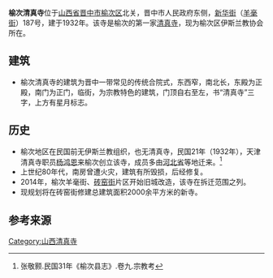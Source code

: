 {{expand|time=2015-02-03T06:06:25+00:00}}
{{refimprove|time=2015-02-03T06:06:25+00:00}}
'''榆次清真寺'''位于[[山西省|山西省]][[晋中市|晋中市]][[榆次区|榆次区]]北关，晋中市人民政府东侧，[[新华街|新华街]]（[[羊毫街|羊毫街]]）187号，建于1932年。该寺是榆次的第一家[[清真寺|清真寺]]，现为榆次区伊斯兰教协会所在。

== 建筑 ==
* 榆次清真寺的建筑为晋中一带常见的传统合院式，东西窄，南北长，东殿为正殿，南门为正门，临街，为宗教特色的建筑，门顶自右至左，书“清真寺”三字，上方有星月标志。

== 历史 ==
* 榆次地区在民国前无伊斯兰教组织，也无清真寺，民国21年（1932年），天津清真寺职员[[杨鸿恩|杨鸿恩]]来榆次创立该寺，成员多由[[河北省|河北省]]等地迁来。<ref>张敬颢.民国31年《榆次县志》.卷九.宗教考</ref>
* 上世纪80年代，南房曾遭火灾，建筑有所毁损，后经修复。
* 2014年，榆次羊毫街、[[砖窑街|砖窑街]]片区开始旧城改造，该寺在拆迁范围之列。
* 现规划将在砖窑街修建总建筑面积2000余平方米的新寺。

== 参考来源 ==
<references/>

[[Category:山西清真寺|Category:山西清真寺]]